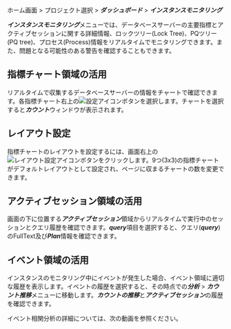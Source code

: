 ホーム画面 > プロジェクト選択 > ***ダッシュボード*** > ***インスタンスモニタリング***

<ProdImg img="db-instance-monitoring.png" desc="インスタンスモニタリング" />

***インスタンスモニタリング***メニューでは、データベースサーバーの主要指標とアクティブセッションに関する詳細情報、ロックツリー(Lock Tree)、PQツリー(PQ tree)、プロセス(Process)情報をリアルタイムでモニタリングできます。また、問題となる可能性のある警告を確認することもできます。

## 指標チャート領域の活用

リアルタイムで収集するデータベースサーバーの情報をチャートで確認できます。各指標チャート右上の![設定アイコン](/img/ico-setting.svg)ボタンを選択します。チャートを選択すると***カウント***ウィンドウが表示されます。

<ImgLang img='db-select-count.png' desc='カウントウィンドウ' />

## レイアウト設定

指標チャートのレイアウトを設定するには、画面右上の![レイアウト設定アイコン](/img/ico-layout-set.svg)ボタンをクリックします。9つ(3x3)の指標チャートがデフォルトレイアウトとして設定され、ページに収まるチャートの数を変更できます。

<ImgLang img="db-layout-set.png" desc="レイアウト設定" />

## アクティブセッション領域の活用

画面の下に位置する***アクティブセッション***領域からリアルタイムで実行中のセッションとクエリ履歴を確認できます。***query***項目を選択すると、クエリ(***query***)のFullText及び***Plan***情報を確認できます。

## イベント領域の活用

インスタンスのモニタリング中にイベントが発生した場合、イベント領域に適切な履歴を表示します。イベントの履歴を選択すると、その時点での***分析*** > ***カウント推移***メニューに移動します。***カウントの推移***と***アクティブセッション***の履歴を確認できます。

イベント相関分析の詳細については、次の動画を参照ください。

<Youtube ko="o0bdWS74MJA" en="o0bdWS74MJA" ja="o0bdWS74MJA" />
